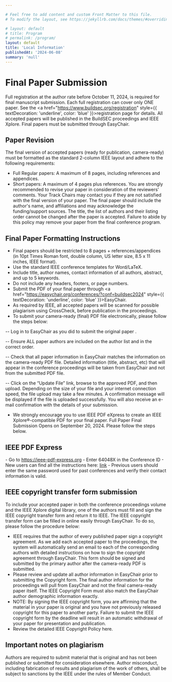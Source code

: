 ```yaml
---

# Feel free to add content and custom Front Matter to this file.
# To modify the layout, see https://jekyllrb.com/docs/themes/#overriding-theme-defaults

# layout: default
# title: Program
# permalink: /program/
layout: default
title: 'Local Information'
publishedAt: '2024-06-08'
summary: 'null'
---
```


<h1 className="text-2xl sm:text-3xl font-bold tracking-tight text-gray-900 dark:text-gray-100 text-center"> Final Paper Submission</h1>

Full registration at the author rate before October 11, 2024, is required for final manuscript submission. Each full registration can cover only ONE paper. See the <a href="https://www.buildsec.org/registration" style={{ textDecoration: 'underline', color: 'blue' }}>registration page</a> for details. All accepted papers will be published in the BuildSEC proceedings and IEEE Xplore. Final papers must be submitted through EasyChair.

<h2 className="text-2xl sm:text-3xl font-bold tracking-tight text-gray-900 dark:text-gray-100"> Paper Revision </h2>  

The final version of accepted papers (ready for publication, camera-ready) must be formatted as the standard 2-column IEEE layout and adhere to the following requirements: 
-	Full Regular papers: A maximum of 8 pages, including references and appendices.
-	Short papers: A maximum of 4 pages plus references.
You are strongly recommended to revise your paper in consideration of the reviewers' comments. Your Track Chairs may contact you if they are not satisfied with the final version of your paper. The final paper should include the author's name, and affiliations and may acknowledge the funding/support sources. The title, the list of authors and their listing order cannot be changed after the paper is accepted. Failure to abide by this policy may remove your paper from the final conference program.

<h2 className="text-2xl sm:text-3xl font-bold tracking-tight text-gray-900 dark:text-gray-100"> Final Paper Formatting Instructions </h2>

-	Final papers should be restricted to 8 pages + references/appendices (in 10pt Times Roman font, double column, US letter size, 8.5 x 11 inches, IEEE format).
-	Use the standard IEEE conference templates for Word/LaTeX.
-	Include title, author names, contact information of all authors, abstract, and up to 5 keywords.
-	Do not include any headers, footers, or page numbers.
-	Submit the PDF of your final paper through <a href="https://easychair.org/conferences/?conf=buildsec2024" style={{ textDecoration: 'underline', color: 'blue' }}>EasyChair</a>.   
-	As required by IEEE, all accepted papers will be scanned for possible plagiarism using CrossCheck, before publication in the proceedings.
-	To submit your camera-ready (final) PDF file electronically, please follow the steps below:

--	Log in to EasyChair as you did to submit the original paper .

--	Ensure ALL paper authors are included on the author list and in the correct order.

--	Check that all paper information in EasyChair matches the information on the camera-ready PDF file. Detailed information (title, abstract, etc) that will appear in the conference proceedings will be taken from EasyChair and not from the submitted PDF file.

--	Click on the “Update File” link, browse to the approved PDF, and then upload. Depending on the size of your file and your internet connection speed, the file upload may take a few minutes. A confirmation message will be displayed if the file is uploaded successfully. You will also receive an e-mail confirmation with the details of your submission.

-	We strongly encourage you to use IEEE PDF eXpress to create an IEEE Xplore®-compatible PDF for your final paper. Full Paper Final Submission Opens on September 20, 2024. Please follow the steps below.

<h2 className="text-2xl sm:text-3xl font-bold tracking-tight text-gray-900 dark:text-gray-100"> IEEE PDF Express </h2>
-	Go to <a href="https://ieee-pdf-express.org" style={{ textDecoration: 'underline', color: 'blue' }}>https://ieee-pdf-express.org</a>
-	Enter 64048X in the Conference ID
-	New users can find all the instructions here: <a href="https://ieee-pdf-express.org/External/UsingIEEEPDFeXpress" style={{ textDecoration: 'underline', color: 'blue' }}>link</a> 
-	Previous users should enter the same password used for past conferences and verify their contact information is valid.

<h2 className="text-2xl sm:text-3xl font-bold tracking-tight text-gray-900 dark:text-gray-100"> IEEE copyright transfer form submission </h2>

To include your accepted paper in both the conference proceedings volume and the IEEE Xplore digital library, one of the authors must fill and sign the IEEE copyright transfer form and return it to IEEE. The IEEE copyright transfer form can be filled in online easily through EasyChair. To do so, please follow the procedure below:
-	IEEE requires that the author of every published paper sign a copyright agreement. As we add each accepted paper to the proceedings, the system will automatically send an email to each of the corresponding authors with detailed instructions on how to sign the copyright agreement through EasyChair. This form should be signed and submitted by the primary author after the camera-ready PDF is submitted.
-	Please review and update all author information in EasyChair prior to submitting the Copyright form.  The final author information for the proceedings will pull from EasyChair and not the final camera-ready paper itself.  The IEEE Copyright Form must also match the EasyChair author demographic information exactly.
-	NOTE:  By signing the IEEE copyright form, you are affirming that the material in your paper is original and you have not previously released copyright for this paper to another party.  Failure to submit the IEEE copyright form by the deadline will result in an automatic withdrawal of your paper for presentation and publication.
-	Review the detailed IEEE Copyright Policy here.

<h2 className="text-2xl sm:text-3xl font-bold tracking-tight text-gray-900 dark:text-gray-100"> Important notes on plagiarism </h2>
Authors are required to submit material that is original and has not been published or submitted for consideration elsewhere. Author misconduct, including fabrication of results and plagiarism of the work of others, shall be subject to sanctions by the IEEE under the rules of Member Conduct.
